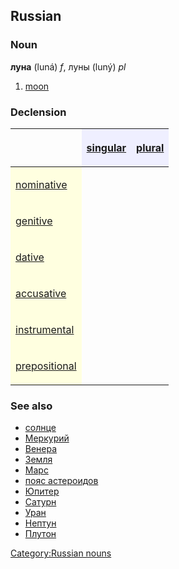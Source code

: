 ==Russian==
[[Category:Russian nouns]]
===Noun===
'''луна''' (luná) ''f'', луны (luný) ''pl''

#[[moon]]

===Declension===
{| border="1" cellpadding="4" cellspacing="0"
!
! style="background-color: #EFEFFF" align="center"|[[singular]]
! style="background-color: #EFEFFF" align="center"|[[plural]]
|-
! style="background-color: #FFFFE0" align="left"|[[nominative case|nominative]]
| align="center"|{{RUchar|луна́}}
| align="center"|{{RUchar|лу́ны}}
|-
! style="background-color: #FFFFE0" align="left"|[[genitive case|genitive]]
| align="center"|{{RUchar|луны́}}
| align="center"|{{RUchar|лун}}
|-
! style="background-color: #FFFFE0" align="left"|[[dative case|dative]]
| align="center"|{{RUchar|луне́}}
| align="center"|{{RUchar|лу́нам}}
|-
! style="background-color: #FFFFE0" align="left"|[[accusative case|accusative]]
| align="center"|{{RUchar|луну́}}
| align="center"|{{RUchar|лу́ны}}
|-
! style="background-color: #FFFFE0" align="left"|[[instrumental case|instrumental]]
| align="center"|{{RUchar|луно́й, луно́ю}}
| align="center"|{{RUchar|лу́нами}}
|-
! style="background-color: #FFFFE0" align="left"|[[prepositional case|prepositional]]
| align="center"|{{RUchar|о луне́}}
| align="center"|{{RUchar|о лу́нах}}
|}

===See also===
*[[солнце]]
*[[Меркурий]]
*[[Венера]]
*[[Земля]]
*[[Марс]]
*[[пояс астероидов]]
*[[Юпитер]]
*[[Сатурн]]
*[[Уран]]
*[[Нептун]]
*[[Плутон]]